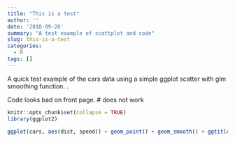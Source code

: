 ```yaml
---
title: "This is a test"
author: ''
date: '2018-09-26'
summary: "A test example of scattplot and code"
slug: this-is-a-test
categories:
  - R
tags: []
---
```



A quick test example of the cars data using a simple ggplot scatter with glm smoothing function.  .

Code looks bad on front page.
 # <!--more--> does not work

```r
knitr::opts_chunk$set(collapse = TRUE)
library(ggplot2)
```


```r
ggplot(cars, aes(dist, speed)) + geom_point() + geom_smooth() + ggtitle("Car Speed vs Stopping Distance")

```